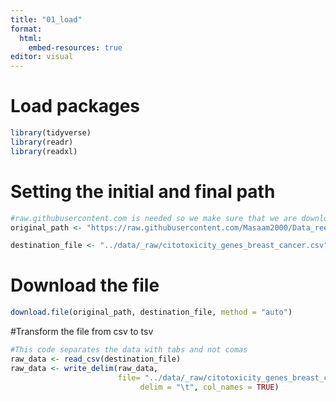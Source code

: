```yaml
---
title: "01_load"
format:
  html:
    embed-resources: true
editor: visual
---
```


# Load packages

```r
library(tidyverse)
library(readr)
library(readxl)
```

# Setting the initial and final path

```r
#raw.githubusercontent.com is needed so we make sure that we are downloading the raw file
original_path <- "https://raw.githubusercontent.com/Masaam2000/Data_reexam/main/citotoxicity_genes_breast_cancer.csv"

destination_file <- "../data/_raw/citotoxicity_genes_breast_cancer.csv"
```

# Download the file

```r
download.file(original_path, destination_file, method = "auto")
```

#Transform the file from csv to tsv

```r
#This code separates the data with tabs and not comas
raw_data <- read_csv(destination_file)
raw_data <- write_delim(raw_data, 
                        file= "../data/_raw/citotoxicity_genes_breast_cancer.tsv",      
                             delim = "\t", col_names = TRUE)
```

